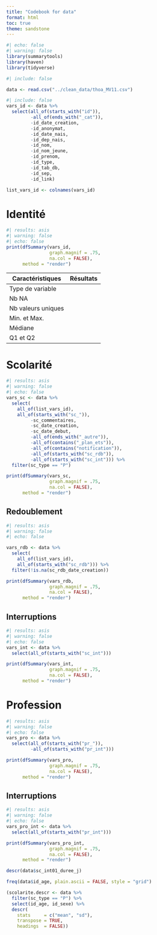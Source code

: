 ```yaml
---
title: "Codebook for data"
format: html
toc: true
theme: sandstone
---
```


```r
#| echo: false
#| warning: false
library(summarytools)
library(haven)
library(tidyverse)
```


```r
#| include: false

data <- read.csv("../clean_data/thoa_MV11.csv")

```


```r
#| include: false
vars_id <- data %>% 
  select(all_of(starts_with("id")),
         -all_of(ends_with("_cat")),
         -id_date_creation,
         -id_anonymat,
         -id_date_nais,
         -id_dep_nais,
         -id_nom,
         -id_nom_jeune,
         -id_prenom,
         -id_type,
         -id_tab_db,
         -id_sep,
         -id_link)

list_vars_id <- colnames(vars_id)

```



# Identité

```r
#| results: asis
#| warning: false
#| echo: false
print(dfSummary(vars_id,
                graph.magnif = .75,
                na.col = FALSE), 
      method = "render")
```




| Caractéristiques   | Résultats |
|--------------------|----------:|
| Type de variable   |           |
| Nb NA              |           |
| Nb valeurs uniques |           |
| Min. et Max.       |           |
| Médiane            |           |
| Q1 et Q2           |           |


# Scolarité
```r
#| results: asis
#| warning: false
#| echo: false
vars_sc <- data %>% 
  select(
    all_of(list_vars_id),
    all_of(starts_with("sc_")),
         -sc_commentaires,
         -sc_date_creation,
         -sc_date_debut,
         -all_of(ends_with("_autre")),
         -all_of(contains("_plan_ets")),
         -all_of(contains("notification")),
         -all_of(starts_with("sc_rdb")),
         -all_of(starts_with("sc_int"))) %>% 
  filter(sc_type == "P")

print(dfSummary(vars_sc,
                graph.magnif = .75,
                na.col = FALSE), 
      method = "render")
```


## Redoublement
```r
#| results: asis
#| warning: false
#| echo: false

vars_rdb <- data %>% 
  select(
    all_of(list_vars_id),
    all_of(starts_with("sc_rdb"))) %>% 
  filter(!is.na(sc_rdb_date_creation))

print(dfSummary(vars_rdb,
                graph.magnif = .75,
                na.col = FALSE), 
      method = "render")
```



## Interruptions
```r
#| results: asis
#| warning: false
#| echo: false
vars_int <- data %>% 
  select(all_of(starts_with("sc_int")))

print(dfSummary(vars_int,
                graph.magnif = .75,
                na.col = FALSE), 
      method = "render")
```


# Profession
```r
#| results: asis
#| warning: false
#| echo: false
vars_pro <- data %>% 
  select(all_of(starts_with("pr_")),
         -all_of(starts_with("pr_int")))

print(dfSummary(vars_pro,
                graph.magnif = .75,
                na.col = FALSE), 
      method = "render")
```

## Interruptions
```r
#| results: asis
#| warning: false
#| echo: false
vars_pro_int <- data %>% 
  select(all_of(starts_with("pr_int")))

print(dfSummary(vars_pro_int,
                graph.magnif = .75,
                na.col = FALSE), 
      method = "render")
```

```r

descr(data$sc_int01_duree_j)
```


```r

freq(data$id_age, plain.ascii = FALSE, style = "grid")
```



```r
(scolarite.descr <- data %>%
  filter(sc_type == "P") %>% 
  select(id_age, id_sexe) %>%
  descr(
    stats     = c("mean", "sd"),
    transpose = TRUE,
    headings  = FALSE))
```



